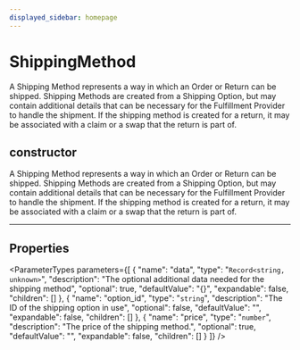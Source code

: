 ```yaml
---
displayed_sidebar: homepage
---
```



# ShippingMethod

A Shipping Method represents a way in which an Order or Return can be shipped. Shipping Methods are created from a Shipping Option, but may contain additional details that can be necessary for the Fulfillment Provider to handle the shipment. If the shipping method is created for a return, it may be associated with a claim or a swap that the return is part of.

## constructor

A Shipping Method represents a way in which an Order or Return can be shipped. Shipping Methods are created from a Shipping Option, but may contain additional details that can be necessary for the Fulfillment Provider to handle the shipment. If the shipping method is created for a return, it may be associated with a claim or a swap that the return is part of.

___

## Properties

<ParameterTypes parameters={[
  {
    "name": "data",
    "type": "`Record<string, unknown>`",
    "description": "The optional additional data needed for the shipping method",
    "optional": true,
    "defaultValue": "{}",
    "expandable": false,
    "children": []
  },
  {
    "name": "option_id",
    "type": "`string`",
    "description": "The ID of the shipping option in use",
    "optional": false,
    "defaultValue": "",
    "expandable": false,
    "children": []
  },
  {
    "name": "price",
    "type": "`number`",
    "description": "The price of the shipping method.",
    "optional": true,
    "defaultValue": "",
    "expandable": false,
    "children": []
  }
]} />
